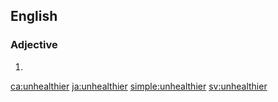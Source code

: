 ==English==

===Adjective===
{{head|en}}

# {{en-comparative of|unhealthy}}

[[ca:unhealthier]]
[[ja:unhealthier]]
[[simple:unhealthier]]
[[sv:unhealthier]]